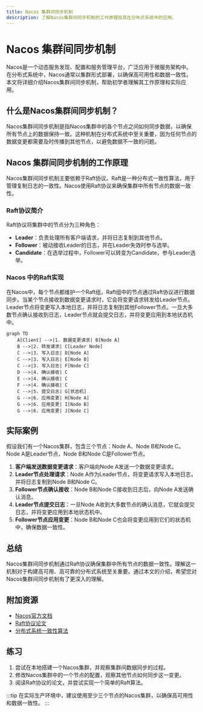 ```yaml
---
title: Nacos 集群间同步机制
description: 了解Nacos集群间同步机制的工作原理及其在分布式系统中的应用。
---
```


# Nacos 集群间同步机制

Nacos是一个动态服务发现、配置和服务管理平台，广泛应用于微服务架构中。在分布式系统中，Nacos通常以集群形式部署，以确保高可用性和数据一致性。本文将详细介绍Nacos集群间同步机制，帮助初学者理解其工作原理和实际应用。

## 什么是Nacos集群间同步机制？

Nacos集群间同步机制是指Nacos集群中的各个节点之间如何同步数据，以确保所有节点上的数据保持一致。这种机制在分布式系统中至关重要，因为任何节点的数据变更都需要及时传播到其他节点，以避免数据不一致的问题。

## Nacos 集群间同步机制的工作原理

Nacos集群间同步机制主要依赖于Raft协议。Raft是一种分布式一致性算法，用于管理复制日志的一致性。Nacos使用Raft协议来确保集群中所有节点的数据一致性。

### Raft协议简介

Raft协议将集群中的节点分为三种角色：
- **Leader**：负责处理所有客户端请求，并将日志复制到其他节点。
- **Follower**：被动接收Leader的日志，并在Leader失效时参与选举。
- **Candidate**：在选举过程中，Follower可以转变为Candidate，参与Leader选举。

### Nacos 中的Raft实现

在Nacos中，每个节点都维护一个Raft组，Raft组中的节点通过Raft协议进行数据同步。当某个节点接收到数据变更请求时，它会将变更请求转发给Leader节点。Leader节点将变更写入本地日志，并将日志复制到其他Follower节点。一旦大多数节点确认接收到日志，Leader节点就会提交日志，并将变更应用到本地状态机中。

```mermaid
graph TD
    A[Client] -->|1. 数据变更请求| B[Node A]
    B -->|2. 转发请求| C[Leader Node]
    C -->|3. 写入日志| D[Node A]
    C -->|3. 写入日志| E[Node B]
    C -->|3. 写入日志| F[Node C]
    D -->|4. 确认接收| C
    E -->|4. 确认接收| C
    F -->|4. 确认接收| C
    C -->|5. 提交日志| G[状态机]
    G -->|6. 应用变更| H[Node A]
    G -->|6. 应用变更| I[Node B]
    G -->|6. 应用变更| J[Node C]
```

## 实际案例

假设我们有一个Nacos集群，包含三个节点：Node A、Node B和Node C。Node A是Leader节点，Node B和Node C是Follower节点。

1. **客户端发送数据变更请求**：客户端向Node A发送一个数据变更请求。
2. **Leader节点处理请求**：Node A作为Leader节点，将变更请求写入本地日志，并将日志复制到Node B和Node C。
3. **Follower节点确认接收**：Node B和Node C接收到日志后，向Node A发送确认消息。
4. **Leader节点提交日志**：一旦Node A收到大多数节点的确认消息，它就会提交日志，并将变更应用到本地状态机中。
5. **Follower节点应用变更**：Node B和Node C也会将变更应用到它们的状态机中，确保数据一致性。

## 总结

Nacos集群间同步机制通过Raft协议确保集群中所有节点的数据一致性。理解这一机制对于构建高可用、高可靠的分布式系统至关重要。通过本文的介绍，希望您对Nacos集群间同步机制有了更深入的理解。

## 附加资源

- [Nacos官方文档](https://nacos.io/zh-cn/docs/what-is-nacos.html)
- [Raft协议论文](https://raft.github.io/raft.pdf)
- [分布式系统一致性算法](https://en.wikipedia.org/wiki/Consensus_(computer_science))

## 练习

1. 尝试在本地搭建一个Nacos集群，并观察集群间数据同步的过程。
2. 修改Nacos集群中的一个节点的配置，观察其他节点如何同步这一变更。
3. 阅读Raft协议的论文，并尝试实现一个简单的Raft算法。

:::tip
在实际生产环境中，建议使用至少三个节点的Nacos集群，以确保高可用性和数据一致性。
:::
